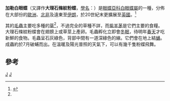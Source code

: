 {{NoteTA
|G1=Butterfly
}}
{{Speciesbox 
| genus = Melanargia
| species = galathea
| authority = [[卡爾·林奈|Linnaeus]], 1758
| image = Melanargia galathea bottom MichaD.jpg
}}
'''加勒白眼蝶'''（又譯作'''大理石條紋粉蝶'''，[[學名|學名]]：''{{lang|la|Melanargia galathea}}''）是[[眼蝶亞科|眼蝶亞科]][[白眼蝶屬|白眼蝶屬]]的一種，分佈在大部份的[[歐洲|歐洲]]、[[北非|北非]]及遠東至[[伊朗|伊朗]]，於20世紀末更擴展至[[英國|英國]]。<ref name=simon>{{Cite web|author=Simon Coombes|url=http://www.butterfly-guide.co.uk/species/satyrids/ukm10.htm|title=Marbled white - ''Melanargia galathea''|accessdate=2010-03-31|archive-url=https://web.archive.org/web/20090515141119/http://www.butterfly-guide.co.uk/species/satyrids/ukm10.htm|archive-date=2009-05-15|dead-url=yes}}</ref>

其的[[毛蟲|毛蟲]]主要吃多種的[[草|草]]<ref name=simon/>，不過完全的草種不詳，而[[紫羊茅|紫羊茅]]是它們主要的食糧。大理石條紋粉蝶會在翅膀上或草莖上產卵。毛蟲孵化立即會[[冬眠|冬眠]]，待明年[[春天|春天]]才吃新鮮的食物。毛蟲呈石灰綠色，背部中間有一道深綠色的線。它們會在地上結[[蛹|蛹]]。成蟲約於7月破蜅而出。在溫暖及陽光普照的天氣下，可以有幾千隻粉蝶飛舞。

==參考==
{{reflist}}
{{Commons|Melanargia galathea}}
{{Wikispecies|Melanargia galathea}}
{{白眼蝶屬|state=expanded}}
{{Taxonbar|from=Q157565}}

[[Category:白眼蝶屬|J]]
[[Category:卡尔·林奈命名的生物分类|J]]